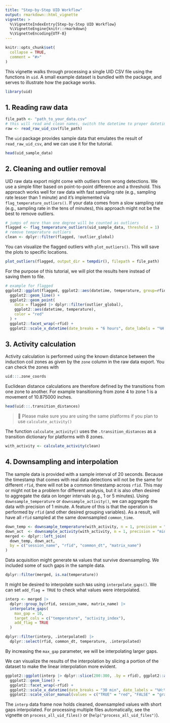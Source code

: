 ```yaml
---
title: "Step-by-Step UID Workflow"
output: rmarkdown::html_vignette
vignette: >
  %\VignetteIndexEntry{Step-by-Step UID Workflow}
  %\VignetteEngine{knitr::rmarkdown}
  %\VignetteEncoding{UTF-8}
---
```


```r
knitr::opts_chunk$set(
  collapse = TRUE,
  comment = "#>"
)
```

This vignette walks through processing a single UID CSV file using the functions in `uid`. A small example dataset is bundled with the package, and serves to illustrate how the package works.

```r
library(uid)
```

## 1. Reading raw data

```r
file_path <- "path_to_your_data.csv"
# this will read and clean names, switch the datetime to proper datetime
raw <- read_raw_uid_csv(file_path)
```

The `uid` package provides sample data that emulates the result of `read_raw_uid_csv`, and we can use it for the tutorial.

```r
head(uid_sample_data)
```



## 2. Cleaning and outlier removal

UID raw data export might come with outliers from wrong detections. We use a simple filter based on point-to-point difference and a threshold. This approach works well for raw data with fast sampling rate (e.g., sampling rate lesser than 1 minute) and it's implemented via `flag_temperature_outliers()`. If your data comes from a slow sampling rate (e.g., sampling rate in the tens of minutes), this approach might not be the best to remove outliers. 

```r
# jumps of more than one degree will be counted as outliers
flagged <- flag_temperature_outliers(uid_sample_data, threshold = 1)
# remove temperature outliers
clean <- dplyr::filter(flagged, !outlier_global)
```

You can visualize the flagged outliers with `plot_outliers()`. This will save the plots to specific locations. 

```r
plot_outliers(flagged, output_dir = tempdir(), filepath = file_path)
```

For the purpose of this tutorial, we will plot the results here instead of saving them to file.

```r
# example for flagged
ggplot2::ggplot(flagged, ggplot2::aes(datetime, temperature, group=rfid)) +
  ggplot2::geom_line() +
  ggplot2::geom_point(
    data = flagged |> dplyr::filter(outlier_global),
    ggplot2::aes(datetime, temperature),
    color = "red"
  ) +
  ggplot2::facet_wrap(~rfid) +
  ggplot2::scale_x_datetime(date_breaks = "6 hours", date_labels = "%H:%M")
```

## 3. Activity calculation

Activity calculation is performed using the known distance between the induction coil zones as given by the `zone` column in the raw data export. You can check the zones with

```r
uid:::.zone_coords
```

Euclidean distance calculations are therefore defined by the transitions from one zone to another. For example transitioning from zone 4 to zone 1 is a movement of 10.875000 inches.  

```r
head(uid:::.transition_distances)
```


> 🚧 Please make sure you are using the same platforms if you plan to use `calculate_activity()`

The function `calculate_activity()` uses the `.transition_distances` as a transition dictionary for platforms with 8 zones.

```r
with_activity <- calculate_activity(clean)
```

## 4. Downsampling and interpolation

The sample data is provided with a sample interval of 20 seconds. Because the timestamp that comes with real data detections will not be the same for different `rfid`, there will not be a common timestamp across `rfid`. This may or might not be a problem for different analysis, but it is also often desired to aggregate the data on longer intervals (e.g., 1 or 5 minutes). Using `downsample_temperature` or `downsample_activity()`, we can aggregate the data with precision of 1 minute. A feature of this is that the operation is performed by `rfid` (and other desired grouping variables). As a result, will have all `rfid` sampled at the same downsampled `common_time`.

```r
down_temp <- downsample_temperature(with_activity, n = 1, precision = "minute")
down_act  <- downsample_activity(with_activity, n = 1, precision = "minute")
merged <- dplyr::left_join(
  down_temp, down_act,
  by = c("session_name", "rfid", "common_dt", "matrix_name")
)
```

Data acquisition might generate `NA` values that survive downsampling. We included some of such gaps in the sample data.

```r
dplyr::filter(merged, is.na(temperature))
```


It might be desired to interpolate such `NA`s using `interpolate_gaps()`. We can set `add_flag = TRUE` to check what values were interpolated.

```r
interp <- merged |>
  dplyr::group_by(rfid, session_name, matrix_name) |>
  interpolate_gaps(
    max_gap = 10,
    target_cols = c("temperature", "activity_index"),
    add_flag = TRUE
  )

```


```r
dplyr::filter(interp, .interpolated) |> 
  dplyr::select(rfid, common_dt, temperature, .interpolated)
```

By increasing the `max_gap` parameter, we will be interpolating larger gaps.

We can visualize the results of the interpolation by slicing a portion of the dataset to make the linear interpolation more evident. 

```r
ggplot2::ggplot(interp |> dplyr::slice(200:300, .by = rfid), ggplot2::aes(common_dt, temperature, group=rfid, color = .interpolated)) +
  ggplot2::geom_line() +
  ggplot2::facet_wrap(~rfid) +
  ggplot2::scale_x_datetime(date_breaks = "30 min", date_labels = "%H:%M")+
  ggplot2::scale_color_manual(values = c("TRUE" = "red", "FALSE" = "gray20"))
```



The `interp` data frame now holds cleaned, downsampled values with short gaps interpolated. For processing multiple files automatically, see the vignette on `process_all_uid_files()` or (`help("process_all_uid_files")`).
